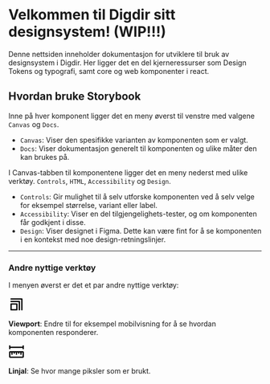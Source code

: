 
<Meta title="Introduksjon" />

# Velkommen til Digdir sitt designsystem! (WIP!!!)

Denne nettsiden inneholder dokumentasjon for utviklere til bruk av designsystem i Digdir.
Her ligger det en del kjerneressurser som Design Tokens og typografi, samt core og web komponenter i react.

## Hvordan bruke Storybook

Inne på hver komponent ligger det en meny øverst til venstre med valgene `Canvas` og `Docs`.
* `Canvas`: Viser den spesifikke varianten av komponenten som er valgt.
* `Docs`: Viser dokumentasjon generelt til komponenten og ulike måter den kan brukes på.

I Canvas-tabben til komponentene ligger det en meny nederst med ulike verktøy. `Controls`, `HTML`, `Accessibility` og `Design`.
* `Controls`: Gir mulighet til å selv utforske komponenten ved å selv velge for eksempel størrelse, variant eller label.
* `Accessibility`: Viser en del tilgjengelighets-tester, og om komponenten får godkjent i disse.
* `Design`: Viser designet i Figma. Dette kan være fint for å se komponenten i en kontekst med noe design-retningslinjer.

---

### Andre nyttige verktøy
I menyen øverst er det et par andre nyttige verktøy:

<svg width="32px" height="32px" viewBox="0 0 1024 1024" class="css-ha8kg">
    <path d="M541.146 448.384c-1.694-0.216-3.408-0.37-5.162-0.37h-367.968c-1.754 0-3.468 0.152-5.162 0.37-19.646 2.538-34.838 19.292-34.838 39.63v368.032c0 22.094 17.91 40 40 40h367.968c13.808 0 25.98-6.996 33.168-17.636 0.102-0.148 0.184-0.308 0.282-0.458 0.612-0.924 1.2-1.862 1.722-2.838 0.046-0.082 0.080-0.172 0.124-0.254 2.994-5.61 4.704-12.008 4.704-18.808v-368.036c0-20.34-15.192-37.094-34.838-39.632zM208.016 816.046v-288.032h287.968v288.032h-287.968zM736.032 856.046c0 22.090-17.908 40-40 40-22.090 0-40-17.908-40-40v-487.902l-488.016 0.002c-22.090 0-40-17.91-40-40s17.908-40.002 40-40.002h528.016c1.754 0 3.468 0.152 5.162 0.37 19.646 2.538 34.838 19.292 34.838 39.63v527.902zM896.032 168.030v688.004c-0.002 22.088-17.91 39.996-40 39.996s-40.002-17.908-40.002-40c0 0 0.002-304.026 0.002-304.040v-343.96h-343.96c-0.014 0-304.040 0.002-304.040 0.002-22.090 0-40-17.91-40-40s17.908-40.002 40-40.002h688c1.754 0 3.468 0.152 5.162 0.37 19.646 2.536 34.838 19.29 34.838 39.63z" class="css-kqzqgg"></path>
</svg>

**Viewport**:
Endre til for eksempel mobilvisning for å se hvordan komponenten responderer.

<svg width="32px" height="32px" viewBox="0 0 1024 1024" class="css-ha8kg">
    <path d="M83 110c-22 0-40 18-40 40v176a40 40 0 0080 0v-49h778v49a40 40 0 0080 0V150a40 40 0 10-80 0v49H123v-49c0-22-18-40-40-40zm40 458v266h778V568h-63v115a40 40 0 11-80 0V568h-63v46a40 40 0 11-80 0v-46h-63v115a40 40 0 11-80 0V568h-63v46a40 40 0 11-80 0v-46h-63v115a40 40 0 11-80 0V568h-63zm103-80h691c36 0 64 28 64 64v298c0 36-28 64-64 64H107c-36 0-64-28-64-64V552c0-36 28-64 64-64h119z" class="css-kqzqgg"></path>
</svg>

**Linjal**:
Se hvor mange piksler som er brukt.
